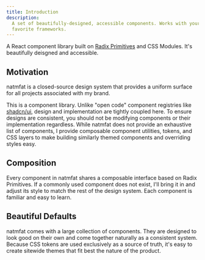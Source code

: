 ```yaml
---
title: Introduction
description:
  A set of beautifully-designed, accessible components. Works with your
  favorite frameworks.
---
```


A React component library built on [Radix Primitives](https://www.radix-ui.com/primitives) and CSS Modules. It's beautifully deisgned and accessible.

## Motivation

natmfat is a closed-source design system that provides a uniform surface for all projects associated with my brand.

This is a component library. Unlike "open code" component registries like [shadcn/ui](https://ui.shadcn.com/), design and implementation are tightly coupled here. To ensure designs are consistent, you should not be modifying components or their implementation regardless. While natmfat does not provide an exhaustive list of components, I provide composable component utilities, tokens, and CSS layers to make building similarly themed components and overriding styles easy.

## Composition

Every component in natmfat shares a composable interface based on Radix Primitives. If a commonly used component does not exist, I'll bring it in and adjust its style to match the rest of the design system. Each component is familiar and easy to learn.

## Beautiful Defaults

natmfat comes with a large collection of components. They are designed to look good on their own and come together naturally as a consistent system. Because CSS tokens are used exclusively as a source of truth, it's easy to create sitewide themes that fit best the nature of the product.
